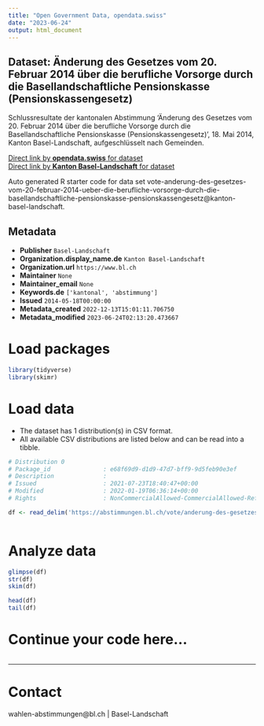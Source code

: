 ```yaml
---
title: "Open Government Data, opendata.swiss"
date: "2023-06-24"
output: html_document
---
```


## Dataset: Änderung des Gesetzes vom 20. Februar 2014 über die berufliche Vorsorge durch die Basellandschaftliche Pensionskasse (Pensionskassengesetz)

Schlussresultate der kantonalen Abstimmung 'Änderung des Gesetzes vom 20. Februar 2014 über die berufliche Vorsorge durch die Basellandschaftliche Pensionskasse (Pensionskassengesetz)', 18. Mai 2014, Kanton Basel-Landschaft, aufgeschlüsselt nach Gemeinden.

[Direct link by **opendata.swiss** for dataset](https://opendata.swiss/de/dataset/anderung-des-gesetzes-vom-20-februar-2014-uber-die-berufliche-vorsorge-durch-die-basellandschaf)<br>
[Direct link by **Kanton Basel-Landschaft** for dataset](https://abstimmungen.bl.ch/vote/anderung-des-gesetzes-vom-20-februar-2014-ueber-die-berufliche-vorsorge-durch-die-basellandschaftliche-pensionskasse-pensionskassengesetz/data)

Auto generated R starter code for data set vote-anderung-des-gesetzes-vom-20-februar-2014-ueber-die-berufliche-vorsorge-durch-die-basellandschaftliche-pensionskasse-pensionskassengesetz@kanton-basel-landschaft.

## Metadata

- **Publisher** `Basel-Landschaft`
- **Organization.display_name.de** `Kanton Basel-Landschaft`
- **Organization.url** `https://www.bl.ch`
- **Maintainer** `None`
- **Maintainer_email** `None`
- **Keywords.de** `['kantonal', 'abstimmung']`
- **Issued** `2014-05-18T00:00:00`
- **Metadata_created** `2022-12-13T15:01:11.706750`
- **Metadata_modified** `2023-06-24T02:13:20.473667`


# Load packages

```r

library(tidyverse)
library(skimr)

```

# Load data

-   The dataset has 1 distribution(s) in CSV format.
-   All available CSV distributions are listed below and can be read into a tibble.

```r

# Distribution 0
# Package_id               : e68f69d9-d1d9-47d7-bff9-9d5feb90e3ef
# Description              : 
# Issued                   : 2021-07-23T18:40:47+00:00
# Modified                 : 2022-01-19T06:36:14+00:00
# Rights                   : NonCommercialAllowed-CommercialAllowed-ReferenceRequired

df <- read_delim('https://abstimmungen.bl.ch/vote/anderung-des-gesetzes-vom-20-februar-2014-ueber-die-berufliche-vorsorge-durch-die-basellandschaftliche-pensionskasse-pensionskassengesetz/data-csv')



```

# Analyze data

```r

glimpse(df)
str(df)
skim(df)

head(df)
tail(df)

```

# Continue your code here...

```r

```

------------------------------------------------------------------------

# Contact

wahlen-abstimmungen@bl.ch | Basel-Landschaft
